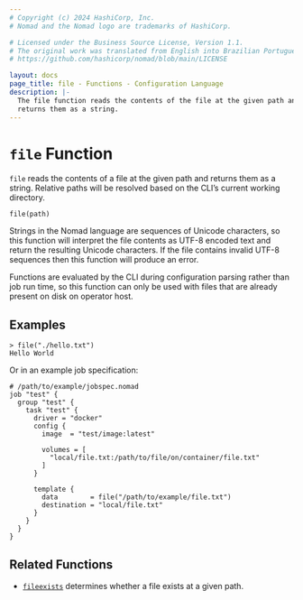 ```yaml
---
# Copyright (c) 2024 HashiCorp, Inc.
# Nomad and the Nomad logo are trademarks of HashiCorp.

# Licensed under the Business Source License, Version 1.1.
# The original work was translated from English into Brazilian Portuguese.
# https://github.com/hashicorp/nomad/blob/main/LICENSE

layout: docs
page_title: file - Functions - Configuration Language
description: |-
  The file function reads the contents of the file at the given path and
  returns them as a string.
---
```


# `file` Function

`file` reads the contents of a file at the given path and returns them as
a string. Relative paths will be resolved based on the CLI’s current working directory.

```hcl
file(path)
```

Strings in the Nomad language are sequences of Unicode characters, so
this function will interpret the file contents as UTF-8 encoded text and
return the resulting Unicode characters. If the file contains invalid UTF-8
sequences then this function will produce an error.

Functions are evaluated by the CLI during configuration parsing rather than job run time,
so this function can only be used with files that are already present on disk on operator host.

## Examples

```shell-session
> file("./hello.txt")
Hello World
```

Or in an example job specification:

```hcl
# /path/to/example/jobspec.nomad
job "test" {
  group "test" {
    task "test" {
      driver = "docker"
      config {
        image  = "test/image:latest"

        volumes = [
          "local/file.txt:/path/to/file/on/container/file.txt"
        ]
      }

      template {
        data        = file("/path/to/example/file.txt")
        destination = "local/file.txt"
      }
    }
  }
}
```

## Related Functions

- [`fileexists`](/nomad/docs/job-specification/hcl2/functions/file/fileexists) determines whether a file exists
  at a given path.
